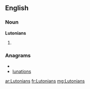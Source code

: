 ==English==

===Noun===
'''Lutonians'''

# {{plural of|[[Lutonian]]}}

===Anagrams===
* {{alphagram|ailnnostu}}
* [[lunations#English|lunations]]

[[ar:Lutonians]]
[[fr:Lutonians]]
[[mg:Lutonians]]